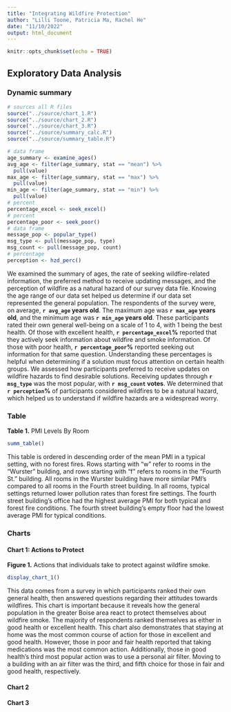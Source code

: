 ```yaml
---
title: "Integrating Wildfire Protection"
author: "Lilli Toone, Patricia Ma, Rachel He"
date: "11/10/2022"
output: html_document
---
```


```r
knitr::opts_chunk$set(echo = TRUE)
```

## Exploratory Data Analysis

### Dynamic summary

```r
# sources all R files
source("../source/chart_1.R")
source("../source/chart_2.R")
source("../source/chart_3.R")
source("../source/summary_calc.R")
source("../source/summary_table.R")
```

```r
# data frame
age_summary <- examine_ages()
avg_age <- filter(age_summary, stat == "mean") %>%
  pull(value)
max_age <- filter(age_summary, stat == "max") %>%
  pull(value)
min_age <- filter(age_summary, stat == "min") %>%
  pull(value)
# percent
percentage_excel <- seek_excel()
# percent
percentage_poor <- seek_poor()
# data frame
message_pop <- popular_type()
msg_type <- pull(message_pop, type)
msg_count <- pull(message_pop, count)
# percentage
perception <- hzd_perc()
```

We examined the summary of ages, the rate of seeking wildfire-related information, the preferred method to receive updating messages, and the perception of wildfire as a natural hazard of our survey data file. Knowing the age range of our data set helped us determine if our data set represented the general population. The respondents of the survey were, on average, **`r avg_age` years old**. The maximum age was **`r max_age` years old**, and the minimum age was **`r min_age` years old**. These participants rated their own general well-being on a scale of 1 to 4, with 1 being the best health. Of those with excellent health, **`r percentage_excel`%** reported that they actively seek information about wildfire and smoke information. Of those with poor health, **`r percentage_poor`%** reported seeking out information for that same question. Understanding these percentages is helpful when determining if a solution must focus attention on certain health groups. We assessed how participants preferred to receive updates on wildfire hazards to find desirable solutions. Receiving updates through **`r msg_type`** was the most popular, with **`r msg_count` votes**. We determined that **`r perception`%** of participants considered wildfires to be a natural hazard, which helped us to understand if wildfire hazards are a widespread worry.

### Table

**Table 1.** PMI Levels By Room

```r
summ_table()
```

This table is ordered in descending order of the mean PMI in a typical setting, with no forest fires. Rows starting with "w" refer to rooms in the "Wurster" building, and rows starting with "f" refers to rooms in the "Fourth St." building. All rooms in the Wurster building have more similar PMI's compared to all rooms in the Fourth street building. In all rooms, typical settings returned lower pollution rates than forest fire settings. The fourth street building's office had the highest average PMI for both typical and forest fire conditions. The fourth street building's empty floor had the lowest average PMI for typical conditions.

### Charts
#### Chart 1: Actions to Protect

**Figure 1.** Actions that individuals take to protect against wildfire smoke.

```r
display_chart_1()
```

This data comes from a survey in which participants ranked their own general health, then answered questions regarding their attitudes towards wildfires. This chart is important because it reveals how the general population in the greater Boise area react to protect themselves about wildfire smoke. The majority of respondents ranked themselves as either in good health or excellent health. This chart also demonstrates that staying at home was the most common course of action for those in excellent and good health. However, those in poor and fair health reported that taking medications was the most common action. Additionally, those in good health's third most popular action was to use a personal air filter. Moving to a building with an air filter was the third, and fifth choice for those in fair and good health, respectively.

#### Chart 2

#### Chart 3
